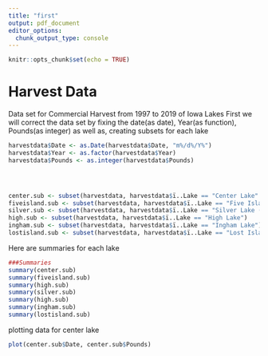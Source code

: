 ```yaml
---
title: "first"
output: pdf_document
editor_options: 
  chunk_output_type: console
---
```


```r
knitr::opts_chunk$set(echo = TRUE)
```

# Harvest Data
Data set for Commercial Harvest from 1997 to 2019 of Iowa Lakes
First we will correct the data set by fixing the date(as date), Year(as function), Pounds(as integer) as well as, creating subsets for each lake

```r
harvestdata$Date <- as.Date(harvestdata$Date, "m%/d%/Y%")
harvestdata$Year <- as.factor(harvestdata$Year)
harvestdata$Pounds <- as.integer(harvestdata$Pounds)




center.sub <- subset(harvestdata, harvestdata$ï..Lake == "Center Lake" )
fiveisland.sub <- subset(harvestdata, harvestdata$ï..Lake == "Five Island Lake")
silver.sub <- subset(harvestdata, harvestdata$ï..Lake == "Silver Lake (Dickinson)")
high.sub <- subset(harvestdata, harvestdata$ï..Lake == "High Lake")
ingham.sub <- subset(harvestdata, harvestdata$ï..Lake == "Ingham Lake")
lostisland.sub <- subset(harvestdata, harvestdata$ï..Lake == "Lost Island Lake")

```

Here are summaries for each lake

```r
###Summaries
summary(center.sub)
summary(fiveisland.sub)
summary(high.sub)
summary(silver.sub)
summary(high.sub)
summary(ingham.sub)
summary(lostisland.sub)

```

plotting data for center lake
```r
plot(center.sub$Date, center.sub$Pounds)
```